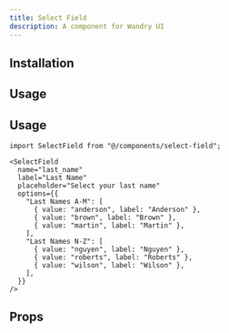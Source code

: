 ```yaml
---
title: Select Field
description: A component for Wandry UI
---
```


## Installation

<CodeBlockCommand
  __pnpm__="pnpm dlx shadcn@latest add https://ui.wandry.com.ua/r/select-field.json"
  __npm__="npx shadcn@latest add https://ui.wandry.com.ua/r/select-field.json"
  __bun__="bunx --bun shadcn@latest add https://ui.wandry.com.ua/r/select-field.json"
  __yarn__="yarn dlx shadcn@latest add https://ui.wandry.com.ua/r/select-field.json"
/>

## Usage

<ComponentPreview
  src="/registry/examples/select-field-demo.tsx"
  name="select-field-demo"
  description="A component for Wandry UI"
  align="center"
/>

## Usage

```tsx
import SelectField from "@/components/select-field";
```

```tsx
<SelectField
  name="last_name"
  label="Last Name"
  placeholder="Select your last name"
  options={{
    "Last Names A-M": [
      { value: "anderson", label: "Anderson" },
      { value: "brown", label: "Brown" },
      { value: "martin", label: "Martin" },
    ],
    "Last Names N-Z": [
      { value: "nguyen", label: "Nguyen" },
      { value: "roberts", label: "Roberts" },
      { value: "wilson", label: "Wilson" },
    ],
  }}
/>
```

## Props

<AutoTypeTable
  path="registry/wandry-ui/select-field.tsx"
  name="SelectFieldProps"
/>
